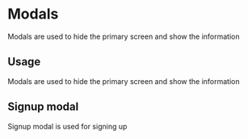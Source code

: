 
<Meta title="Design System|Modals" component={SignUpModal} />

# Modals

Modals are used to hide the primary screen and show the information 

## Usage

Modals are used to hide the primary screen and show the information 

## Signup modal

Signup modal is used for signing up

<Preview withToolbar>
  <Story name="signUpModal">
    <SignUpModal showModal={boolean("showModal", true)}/>
  </Story>
</Preview>
